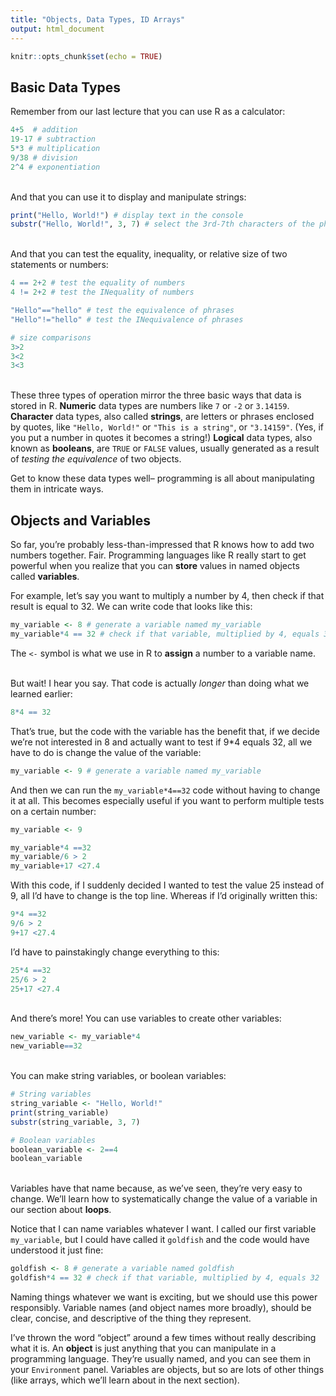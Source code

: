 ```yaml
---
title: "Objects, Data Types, ID Arrays"
output: html_document
---
```


```r
knitr::opts_chunk$set(echo = TRUE)
```

## Basic Data Types
Remember from our last lecture that you can use R as a calculator: 
```r
4+5  # addition
19-17 # subtraction
5*3 # multiplication
9/38 # division
2^4 # exponentiation
```

<br>
And that you can use it to display and manipulate strings:
```r
print("Hello, World!") # display text in the console
substr("Hello, World!", 3, 7) # select the 3rd-7th characters of the phrase "Hello, World!"
```

<br> 
And that you can test the equality, inequality, or relative size of two statements or numbers:
```r
4 == 2+2 # test the equality of numbers
4 != 2+2 # test the INequality of numbers

"Hello"=="hello" # test the equivalence of phrases
"Hello"!="hello" # test the INequivalence of phrases

# size comparisons
3>2 
3<2
3<3

```

<br> 
These three types of operation mirror the three basic ways that data is stored in R. **Numeric** data types are numbers like `7` or `-2` or `3.14159`. **Character** data types, also called **strings**, are letters or phrases enclosed by quotes, like `"Hello, World!"` or `"This is a string"`, or `"3.14159"`. (Yes, if you put a number in quotes it becomes a string!) **Logical** data types, also known as **booleans**, are `TRUE` or `FALSE` values, usually generated as a result of *testing the equivalence* of two objects. 

Get to know these data types well-- programming is all about manipulating them in intricate ways.


## Objects and Variables
So far, you're probably less-than-impressed that R knows how to add two numbers together. Fair. Programming languages like R really start to get powerful when you realize that you can **store** values in named objects called **variables**. 

For example, let's say you want to multiply a number by 4, then check if that result is equal to 32. We can write code that looks like this:
```r
my_variable <- 8 # generate a variable named my_variable
my_variable*4 == 32 # check if that variable, multiplied by 4, equals 32 
```
The `<-` symbol is what we use in R to **assign** a number to a variable name. 

<br>
But wait! I hear you say. That code is actually *longer* than doing what we learned earlier:
```r
8*4 == 32
```

That's true, but the code with the variable has the benefit that, if we decide we're not interested in 8 and actually want to test if 9*4 equals 32, all we have to do is change the value of the variable:
```r
my_variable <- 9 # generate a variable named my_variable
```

And then we can run the `my_variable*4==32` code without having to change it at all. This becomes especially useful if you want to perform multiple tests on a certain number:
```r
my_variable <- 9 

my_variable*4 ==32 
my_variable/6 > 2
my_variable+17 <27.4

```
With this code, if I suddenly decided I wanted to test the value 25 instead of 9, all I'd have to change is the top line. Whereas if I'd originally written this:
```r
9*4 ==32 
9/6 > 2
9+17 <27.4

```
I'd have to painstakingly change everything to this:
```r
25*4 ==32 
25/6 > 2
25+17 <27.4

```
<br>
And there's more! You can use variables to create other variables:
```r
new_variable <- my_variable*4
new_variable==32
```
<br>
You can make string variables, or boolean variables:
```r
# String variables
string_variable <- "Hello, World!"
print(string_variable)
substr(string_variable, 3, 7)

# Boolean variables
boolean_variable <- 2==4
boolean_variable
```
<br>
Variables have that name because, as we've seen, they're very easy to change. We'll learn how to systematically change the value of a variable in our section about **loops**. 

Notice that I can name variables whatever I want. I called our first variable `my_variable`, but I could have called it `goldfish` and the code would have understood it just fine:
```r
goldfish <- 8 # generate a variable named goldfish
goldfish*4 == 32 # check if that variable, multiplied by 4, equals 32
```

Naming things whatever we want is exciting, but we should use this power responsibly. Variable names (and object names more broadly), should be clear, concise, and descriptive of the thing they represent. 

I've thrown the word "object" around a few times without really describing what it is. An **object** is just anything that you can manipulate in a programming language. They're usually named, and you can see them in your `Environment` panel. Variables are objects, but so are lots of other things (like arrays, which we'll learn about in the next section). 



